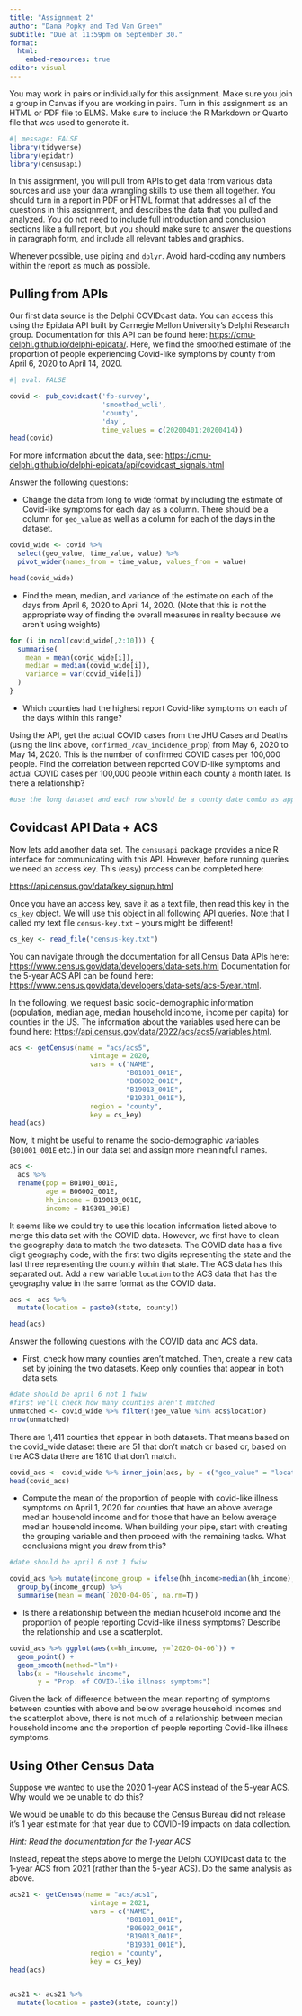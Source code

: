 ```yaml
---
title: "Assignment 2"
author: "Dana Popky and Ted Van Green"
subtitle: "Due at 11:59pm on September 30."
format: 
  html: 
    embed-resources: true
editor: visual
---
```


You may work in pairs or individually for this assignment. Make sure you join a group in Canvas if you are working in pairs. Turn in this assignment as an HTML or PDF file to ELMS. Make sure to include the R Markdown or Quarto file that was used to generate it.

```r
#| message: FALSE
library(tidyverse)
library(epidatr)
library(censusapi)
```

In this assignment, you will pull from APIs to get data from various data sources and use your data wrangling skills to use them all together. You should turn in a report in PDF or HTML format that addresses all of the questions in this assignment, and describes the data that you pulled and analyzed. You do not need to include full introduction and conclusion sections like a full report, but you should make sure to answer the questions in paragraph form, and include all relevant tables and graphics.

Whenever possible, use piping and `dplyr`. Avoid hard-coding any numbers within the report as much as possible.

## Pulling from APIs

Our first data source is the Delphi COVIDcast data. You can access this using the Epidata API built by Carnegie Mellon University's Delphi Research group. Documentation for this API can be found here: <https://cmu-delphi.github.io/delphi-epidata/>. Here, we find the smoothed estimate of the proportion of people experiencing Covid-like symptoms by county from April 6, 2020 to April 14, 2020.

```r
#| eval: FALSE

covid <- pub_covidcast('fb-survey', 
                       'smoothed_wcli', 
                       'county', 
                       'day', 
                       time_values = c(20200401:20200414))
head(covid)
```

For more information about the data, see: <https://cmu-delphi.github.io/delphi-epidata/api/covidcast_signals.html>

Answer the following questions:

-   Change the data from long to wide format by including the estimate of Covid-like symptoms for each day as a column. There should be a column for `geo_value` as well as a column for each of the days in the dataset.

```r

covid_wide <- covid %>% 
  select(geo_value, time_value, value) %>%  
  pivot_wider(names_from = time_value, values_from = value)

head(covid_wide)

```

-   Find the mean, median, and variance of the estimate on each of the days from April 6, 2020 to April 14, 2020. (Note that this is not the appropriate way of finding the overall measures in reality because we aren't using weights)

```r

for (i in ncol(covid_wide[,2:10])) {
  summarise(
    mean = mean(covid_wide[i]),
    median = median(covid_wide[i]),
    variance = var(covid_wide[i])
  )
}


```

-   Which counties had the highest report Covid-like symptoms on each of the days within this range?

Using the API, get the actual COVID cases from the JHU Cases and Deaths (using the link above, `confirmed_7dav_incidence_prop`) from May 6, 2020 to May 14, 2020. This is the number of confirmed COVID cases per 100,000 people. Find the correlation between reported COVID-like symptoms and actual COVID cases per 100,000 people within each county a month later. Is there a relationship?

```r
#use the long dataset and each row should be a county date combo as applicable


```

## Covidcast API Data + ACS

Now lets add another data set. The `censusapi` package provides a nice R interface for communicating with this API. However, before running queries we need an access key. This (easy) process can be completed here:

<https://api.census.gov/data/key_signup.html>

Once you have an access key, save it as a text file, then read this key in the `cs_key` object. We will use this object in all following API queries. Note that I called my text file `census-key.txt` – yours might be different!

```r
cs_key <- read_file("census-key.txt")
```

You can navigate through the documentation for all Census Data APIs here: <https://www.census.gov/data/developers/data-sets.html> Documentation for the 5-year ACS API can be found here: <https://www.census.gov/data/developers/data-sets/acs-5year.html>.

In the following, we request basic socio-demographic information (population, median age, median household income, income per capita) for counties in the US. The information about the variables used here can be found here: <https://api.census.gov/data/2022/acs/acs5/variables.html>.

```r
acs <- getCensus(name = "acs/acs5",
                    vintage = 2020, 
                    vars = c("NAME", 
                             "B01001_001E", 
                             "B06002_001E", 
                             "B19013_001E", 
                             "B19301_001E"), 
                    region = "county", 
                    key = cs_key)
head(acs)
```

Now, it might be useful to rename the socio-demographic variables (`B01001_001E` etc.) in our data set and assign more meaningful names.

```r
acs <-
  acs %>%
  rename(pop = B01001_001E, 
         age = B06002_001E, 
         hh_income = B19013_001E, 
         income = B19301_001E)
```

It seems like we could try to use this location information listed above to merge this data set with the COVID data. However, we first have to clean the geography data to match the two datasets. The COVID data has a five digit geography code, with the first two digits representing the state and the last three representing the county within that state. The ACS data has this separated out. Add a new variable `location` to the ACS data that has the geography value in the same format as the COVID data.

```r

acs <- acs %>% 
  mutate(location = paste0(state, county))

head(acs)

```

Answer the following questions with the COVID data and ACS data.

-   First, check how many counties aren't matched. Then, create a new data set by joining the two datasets. Keep only counties that appear in both data sets.

```r

#date should be april 6 not 1 fwiw
#first we'll check how many counties aren't matched
unmatched <- covid_wide %>% filter(!geo_value %in% acs$location)
nrow(unmatched)

```

There are 1,411 counties that appear in both datasets. That means based on the covid_wide dataset there are 51 that don't match or based or, based on the ACS data there are 1810 that don't match.

```r

covid_acs <- covid_wide %>% inner_join(acs, by = c("geo_value" = "location"))
head(covid_acs)
```

-   Compute the mean of the proportion of people with covid-like illness symptoms on April 1, 2020 for counties that have an above average median household income and for those that have an below average median household income. When building your pipe, start with creating the grouping variable and then proceed with the remaining tasks. What conclusions might you draw from this?

```r
#date should be april 6 not 1 fwiw

covid_acs %>% mutate(income_group = ifelse(hh_income>median(hh_income), "above", "below")) %>% 
  group_by(income_group) %>% 
  summarise(mean = mean(`2020-04-06`, na.rm=T))


```

-   Is there a relationship between the median household income and the proportion of people reporting Covid-like illness symptoms? Describe the relationship and use a scatterplot.

```r

covid_acs %>% ggplot(aes(x=hh_income, y=`2020-04-06`)) +
  geom_point() +
  geom_smooth(method="lm")+
  labs(x = "Household income",
       y = "Prop. of COVID-like illness symptoms")

```

Given the lack of difference between the mean reporting of symptoms between counties with above and below average household incomes and the scatterplot above, there is not much of a relationship between median household income and the proportion of people reporting Covid-like illness symptoms.

## Using Other Census Data

Suppose we wanted to use the 2020 1-year ACS instead of the 5-year ACS. Why would we be unable to do this?

We would be unable to do this because the Census Bureau did not release it's 1 year estimate for that year due to COVID-19 impacts on data collection.

*Hint: Read the documentation for the 1-year ACS*

Instead, repeat the steps above to merge the Delphi COVIDcast data to the 1-year ACS from 2021 (rather than the 5-year ACS). Do the same analysis as above.

```r
acs21 <- getCensus(name = "acs/acs1",
                    vintage = 2021, 
                    vars = c("NAME", 
                             "B01001_001E", 
                             "B06002_001E", 
                             "B19013_001E", 
                             "B19301_001E"), 
                    region = "county", 
                    key = cs_key)
head(acs)


acs21 <- acs21 %>% 
  mutate(location = paste0(state, county))



```
